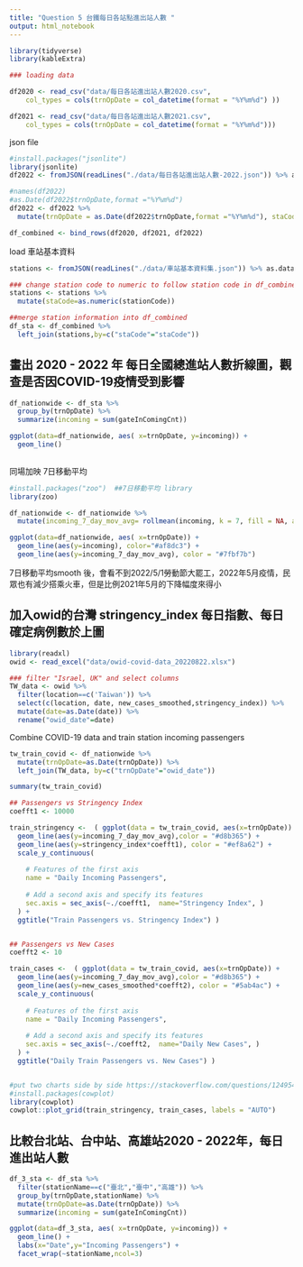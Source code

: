 ```yaml
---
title: "Question 5 台鐵每日各站點進出站人數 "
output: html_notebook
---
```


```r
library(tidyverse)
library(kableExtra)
```

```r
### loading data

df2020 <- read_csv("data/每日各站進出站人數2020.csv", 
    col_types = cols(trnOpDate = col_datetime(format = "%Y%m%d") ))

df2021 <- read_csv("data/每日各站進出站人數2021.csv", 
    col_types = cols(trnOpDate = col_datetime(format = "%Y%m%d")))

```
json file

```r
#install.packages("jsonlite")
library(jsonlite)
df2022 <- fromJSON(readLines("./data/每日各站進出站人數-2022.json")) %>% as.data.frame
```

```r
#names(df2022)
#as.Date(df2022$trnOpDate,format ="%Y%m%d")
df2022 <- df2022 %>% 
  mutate(trnOpDate = as.Date(df2022$trnOpDate,format ="%Y%m%d"), staCode = as.numeric(staCode), gateInComingCnt = as.numeric(gateInComingCnt), gateOutGoingCnt = as.numeric(gateOutGoingCnt))

```
```r
df_combined <- bind_rows(df2020, df2021, df2022)
```

load 車站基本資料
```r
stations <- fromJSON(readLines("./data/車站基本資料集.json")) %>% as.data.frame
```
```r
### change station code to numeric to follow station code in df_combined
stations <- stations %>% 
  mutate(staCode=as.numeric(stationCode))
```

```r
##merge station information into df_combined
df_sta <- df_combined %>% 
  left_join(stations,by=c("staCode"="staCode"))
```

## 畫出 2020 - 2022 年 每日全國總進站人數折線圖，觀查是否因COVID-19疫情受到影響


```r
df_nationwide <- df_sta %>% 
  group_by(trnOpDate) %>% 
  summarize(incoming = sum(gateInComingCnt))

ggplot(data=df_nationwide, aes( x=trnOpDate, y=incoming)) +
  geom_line()
  
```
同場加映 7日移動平均
```r
#install.packages("zoo")  ##7日移動平均 library
library(zoo)

df_nationwide <- df_nationwide %>% 
  mutate(incoming_7_day_mov_avg= rollmean(incoming, k = 7, fill = NA, align = "right"))

ggplot(data=df_nationwide, aes( x=trnOpDate)) +
  geom_line(aes(y=incoming), color="#af8dc3") +
  geom_line(aes(y=incoming_7_day_mov_avg), color = "#7fbf7b")
```
7日移動平均smooth 後，會看不到2022/5/1勞動節大罷工，2022年5月疫情，民眾也有減少搭乘火車，但是比例2021年5月的下降幅度來得小

## 加入owid的台灣 stringency_index 每日指數、每日確定病例數於上圖

```r
library(readxl)
owid <- read_excel("data/owid-covid-data_20220822.xlsx")
```

```r
### filter "Israel, UK" and select columns
TW_data <- owid %>% 
  filter(location==c('Taiwan')) %>% 
  select(c(location, date, new_cases_smoothed,stringency_index)) %>%
  mutate(date=as.Date(date)) %>% 
  rename("owid_date"=date)

```

Combine COVID-19 data and train station incoming passengers
```r
tw_train_covid <- df_nationwide %>% 
  mutate(trnOpDate=as.Date(trnOpDate)) %>% 
  left_join(TW_data, by=c("trnOpDate"="owid_date"))
```
```r
summary(tw_train_covid)
```

```r

## Passengers vs Stringency Index
coefft1 <- 10000

train_stringency <-  ( ggplot(data = tw_train_covid, aes(x=trnOpDate)) +
  geom_line(aes(y=incoming_7_day_mov_avg),color = "#d8b365") +
  geom_line(aes(y=stringency_index*coefft1), color = "#ef8a62") +
  scale_y_continuous(
    
    # Features of the first axis
    name = "Daily Incoming Passengers",
    
    # Add a second axis and specify its features
    sec.axis = sec_axis(~./coefft1,  name="Stringency Index", )
  ) +
  ggtitle("Train Passengers vs. Stringency Index") )


## Passengers vs New Cases 
coefft2 <- 10

train_cases <-  ( ggplot(data = tw_train_covid, aes(x=trnOpDate)) +
  geom_line(aes(y=incoming_7_day_mov_avg),color = "#d8b365") +
  geom_line(aes(y=new_cases_smoothed*coefft2), color = "#5ab4ac") +
  scale_y_continuous(
    
    # Features of the first axis
    name = "Daily Incoming Passengers",
    
    # Add a second axis and specify its features
    sec.axis = sec_axis(~./coefft2,  name="Daily New Cases", )
  ) +
  ggtitle("Daily Train Passengers vs. New Cases") )


#put two charts side by side https://stackoverflow.com/questions/1249548/side-by-side-plots-with-ggplot2
#install.packages(cowplot)
library(cowplot)
cowplot::plot_grid(train_stringency, train_cases, labels = "AUTO")


```

## 比較台北站、台中站、高雄站2020 - 2022年，每日進出站人數
```r
df_3_sta <- df_sta %>%
  filter(stationName==c("臺北","臺中","高雄")) %>% 
  group_by(trnOpDate,stationName) %>% 
  mutate(trnOpDate=as.Date(trnOpDate)) %>% 
  summarize(incoming = sum(gateInComingCnt))

ggplot(data=df_3_sta, aes( x=trnOpDate, y=incoming)) +
  geom_line() +
  labs(x="Date",y="Incoming Passengers") +
  facet_wrap(~stationName,ncol=3) 
  
  
```